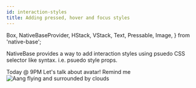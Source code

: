 ```yaml
---
id: interaction-styles
title: Adding pressed, hover and focus styles
---
```


  Box,
  NativeBaseProvider,
  HStack,
  VStack,
  Text,
  Pressable,
  Image,
} from 'native-base';

NativeBase provides a way to add interaction styles using psuedo CSS selector like syntax. i.e. psuedo style props.

<NativeBaseProvider>
  <Box
    bg="#7c3aed"
    py={4}
    px={3}
    rounded="md"
    alignSelf="center"
    minWidth={500}
  >
    <HStack justifyContent="space-between">
      <Box justifyContent="space-between">
        <VStack space={2}>
          <Text fontSize="sm" color="white">
            Today @ 9PM
          </Text>
          <Text color="white" fontSize="lg">
            Let's talk about avatar!
          </Text>
        </VStack>
        <Pressable bg="#a78bfa" alignSelf="flex-start" py={2} px={3}>
          <Text textTransform="uppercase" fontWeight="bold" color="white">
            Remind me
          </Text>
        </Pressable>
      </Box>
      <Image
        source={{
          uri: 'https://media.vanityfair.com/photos/5ba12e6d42b9d16f4545aa19/3:2/w_1998,h_1332,c_limit/t-Avatar-The-Last-Airbender-Live-Action.jpg',
        }}
        alt="Aang flying and surrounded by clouds"
        height={100}
        rounded="full"
        width={100}
      />
    </HStack>
  </Box>
</NativeBaseProvider>
